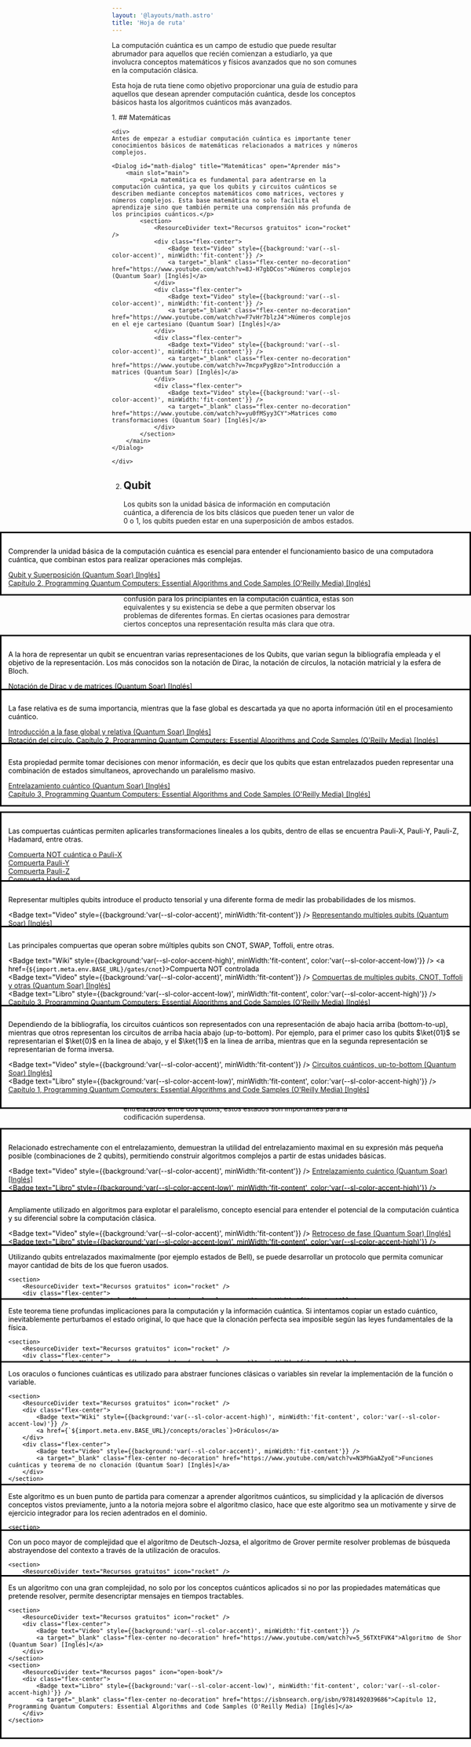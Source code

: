 ```yaml
---
layout: '@layouts/math.astro'
title: 'Hoja de ruta'
---
```



<style>
  {`
    .flex-center{
        display:flex;
        justify-content:start;
        align-items:center;
        gap: 0.5rem;
    }
    .no-decoration{
        text-decoration:none;
    }
    `}
</style>

La computación cuántica es un campo de estudio que puede resultar abrumador
para aquellos que recién comienzan a estudiarlo, ya que involucra conceptos
matemáticos y físicos avanzados que no son comunes en la computación clásica.

Esta hoja de ruta tiene como objetivo proporcionar una guía de estudio para
aquellos que desean aprender computación cuántica, desde los conceptos básicos
hasta los algoritmos cuánticos más avanzados.

<Steps>
1.  ## Matemáticas

    <div>
    Antes de empezar a estudiar computación cuántica es importante tener conocimientos básicos de matemáticas relacionados a matrices y números complejos.

    <Dialog id="math-dialog" title="Matemáticas" open="Aprender más">
        <main slot="main">
            <p>La matemática es fundamental para adentrarse en la computación cuántica, ya que los qubits y circuitos cuánticos se describen mediante conceptos matemáticos como matrices, vectores y números complejos. Esta base matemática no solo facilita el aprendizaje sino que también permite una comprensión más profunda de los principios cuánticos.</p>
            <section>
                <ResourceDivider text="Recursos gratuitos" icon="rocket" />
                <div class="flex-center">
                    <Badge text="Video" style={{background:'var(--sl-color-accent)', minWidth:'fit-content'}} />
                    <a target="_blank" class="flex-center no-decoration" href="https://www.youtube.com/watch?v=8J-H7gbDCos">Números complejos (Quantum Soar) [Inglés]</a>
                </div>
                <div class="flex-center">
                    <Badge text="Video" style={{background:'var(--sl-color-accent)', minWidth:'fit-content'}} />
                    <a target="_blank" class="flex-center no-decoration" href="https://www.youtube.com/watch?v=F7vHr7blzJ4">Números complejos en el eje cartesiano (Quantum Soar) [Inglés]</a>
                </div>
                <div class="flex-center">
                    <Badge text="Video" style={{background:'var(--sl-color-accent)', minWidth:'fit-content'}} />
                    <a target="_blank" class="flex-center no-decoration" href="https://www.youtube.com/watch?v=7mcpxPyg8zo">Introducción a matrices (Quantum Soar) [Inglés]</a>
                </div>
                <div class="flex-center">
                    <Badge text="Video" style={{background:'var(--sl-color-accent)', minWidth:'fit-content'}} />
                    <a target="_blank" class="flex-center no-decoration" href="https://www.youtube.com/watch?v=yu0fMSyy3CY">Matrices como transformaciones (Quantum Soar) [Inglés]</a>
                </div>
            </section>
        </main>
    </Dialog>

    </div>

2.  ## Qubit

    Los qubits son la unidad básica de información en computación cuántica, a diferencia de los bits clásicos que pueden tener un valor de 0 o 1, los qubits pueden estar en una superposición de ambos estados.

    <Dialog id='qubit-dialog' title='Qubit' open='Aprender más'>
      <main slot='main'>
        <p>
          Comprender la unidad básica de la computación cuántica es esencial
          para entender el funcionamiento basico de una computadora cuántica,
          que combinan estos para realizar operaciones más complejas.
        </p>
        <section>
          <ResourceDivider text='Recursos gratuitos' icon='rocket' />
          <div class='flex-center'>
            <Badge
              text='Video'
              style={{
                background: 'var(--sl-color-accent)',
                minWidth: 'fit-content',
              }}
            />
            <a
              target='_blank'
              class='flex-center no-decoration'
              href='https://www.youtube.com/watch?v=urNWf4Ezisc'
            >
              Qubit y Superposición (Quantum Soar) [Inglés]
            </a>
          </div>
        </section>
        <section>
          <ResourceDivider text='Recursos pagos' icon='open-book' />
          <div class='flex-center'>
            <Badge text="Libro" style={{background:'var(--sl-color-accent-low)', minWidth:'fit-content', color:'var(--sl-color-accent-high)'}} />
            <a
              target='_blank'
              class='flex-center no-decoration'
              href='https://isbnsearch.org/isbn/9781492039686'
            >
              Capítulo 2, Programming Quantum Computers: Essential Algorithms
              and Code Samples (O'Reilly Media) [Inglés]
            </a>
          </div>
        </section>
      </main>
    </Dialog>

    ### Representaciones

    Dentro de las representaciones de los qubits se encuentran la esfera de Bloch, la notación de Dirac (bra-ket), la notación de círculos, la notación de matrices, entre otras.

    La gran variedad de representaciones tiene una gran desventaja, la confusión para los principiantes en la computación cuántica, estas son equivalentes y su existencia se debe a que permiten observar los problemas de diferentes formas. En ciertas ocasiones para demostrar ciertos conceptos una representación resulta más clara que otra.

    <Dialog id="represetanciones-dialog" title="Representaciones de Qubits" open="Aprender más">
    <main slot="main">
        <p>A la hora de representar un qubit se encuentran varias representaciones de los Qubits, que varian segun la bibliografía empleada y el objetivo de la representación. Los más conocidos son la notación de Dirac, la notación de círculos, la notación matricial y la esfera de Bloch.</p>
        <section>
            <ResourceDivider text="Recursos gratuitos" icon="rocket" />
            <div class="flex-center">
                <Badge text="Video" style={{background:'var(--sl-color-accent)', minWidth:'fit-content'}} />
                <a target="_blank" class="flex-center no-decoration" href="https://www.youtube.com/watch?v=RyPQL8lccx4">Notación de Dirac y de matrices (Quantum Soar) [Inglés]</a>
            </div>
            <div class="flex-center">
                <Badge text="Video" style={{background:'var(--sl-color-accent)', minWidth:'fit-content'}} />
                <a target="_blank" class="flex-center no-decoration" href="https://www.youtube.com/watch?v=4EGY4ajn1Iw">La esfera de Bloch (Quantum Soar) [Inglés]</a>
            </div>
        </section>
        <section>
            <ResourceDivider text="Recursos pagos" icon="open-book"/>
            <div class="flex-center">
                <Badge text="Libro" style={{background:'var(--sl-color-accent-low)', minWidth:'fit-content', color:'var(--sl-color-accent-high)'}} />
                <a target="_blank" class="flex-center no-decoration" href="https://isbnsearch.org/isbn/9781492039686">Introducción a la notación de círculos. Capítulo 2, Programming Quantum Computers: Essential Algorithms and Code Samples (O'Reilly Media) [Inglés]</a>
            </div>
        </section>
    </main>

    </Dialog>

    ### Fase relativa y global

    Esta propiedad de los qubits es una de las más importantes del dominio, la fase relativa es la diferencia de fase entre dos estados cuánticos, la fase global es la fase que se aplica a ambos estados cuánticos.

    <Dialog id="phase-dialog" title="Fase relativa y global" open="Aprender más">
    <main slot="main">
        <p>La fase relativa es de suma importancia, mientras que la fase global es descartada ya que no aporta información útil en el procesamiento cuántico.</p>
        <section>
            <ResourceDivider text="Recursos gratuitos" icon="rocket" />
            <div class="flex-center">
                <Badge text="Video" style={{background:'var(--sl-color-accent)', minWidth:'fit-content'}} />
                <a target="_blank" class="flex-center no-decoration" href="https://www.youtube.com/watch?v=uZD8BkMOSsM">Introducción a la fase global y relativa (Quantum Soar) [Inglés]</a>
            </div>
        </section>
        <section>
            <ResourceDivider text="Recursos pagos" icon="open-book"/>
            <div class="flex-center">
                <Badge text="Libro" style={{background:'var(--sl-color-accent-low)', minWidth:'fit-content', color:'var(--sl-color-accent-high)'}} />
                <a target="_blank" class="flex-center no-decoration" href="https://isbnsearch.org/isbn/9781492039686">Rotación del círculo. Capítulo 2, Programming Quantum Computers: Essential Algorithms and Code Samples (O'Reilly Media) [Inglés]</a>
            </div>
        </section>
    </main>

    </Dialog>

    ### Entrelazamiento

    El entrelazamiento cuántico es una propiedad de los sistemas cuánticos que permite que dos o más qubits estén correlacionados de tal manera que el estado de uno de ellos dependa del estado de los otros.

    <div>
    <Dialog id="entanglement-dialog" title="Entrelazamiento de Qubits" open="Aprender más">
    <main slot="main">
        <p>Esta propiedad permite tomar decisiones con menor información, es decir que los qubits que estan entrelazados pueden representar una combinación de estados simultaneos, aprovechando un paralelismo masivo.</p>
        <section>
            <ResourceDivider text="Recursos gratuitos" icon="rocket" />
            <div class="flex-center">
                <Badge text="Video" style={{background:'var(--sl-color-accent)', minWidth:'fit-content'}} />
                <a target="_blank" class="flex-center no-decoration" href="https://www.youtube.com/watch?v=H3DC-hBuCSQ">Entrelazamiento cuántico (Quantum Soar) [Inglés]</a>
            </div>
        </section>
        <section>
            <ResourceDivider text="Recursos pagos" icon="open-book"/>
            <div class="flex-center">
                <Badge text="Libro" style={{background:'var(--sl-color-accent-low)', minWidth:'fit-content', color:'var(--sl-color-accent-high)'}} />
                <a target="_blank" class="flex-center no-decoration" href="https://isbnsearch.org/isbn/9781492039686">Capítulo 3, Programming Quantum Computers: Essential Algorithms and Code Samples (O'Reilly Media) [Inglés]</a>
            </div>
        </section>
    </main>

    </Dialog>
    </div>

3.  ## Compuertas cuánticas

    Las compuertas cuánticas son las operaciones que se realizan sobre los qubits, estas compuertas son las encargadas de realizar las operaciones necesarias para realizar los algoritmos cuánticos. Se asimilan a las compuertas lógicas.

    <div>
    <Dialog id="gates-dialog" title="Compuertas cuánticas" open="Aprender más">
    <main slot="main">
        <p>Las compuertas cuánticas permiten aplicarles transformaciones lineales a los qubits, dentro de ellas se encuentra Pauli-X, Pauli-Y, Pauli-Z, Hadamard, entre otras.</p>
        <section>
            <ResourceDivider text="Recursos gratuitos" icon="rocket" />
            <div class="flex-center">
                <Badge text="Wiki" style={{background:'var(--sl-color-accent-high)', minWidth:'fit-content', color:'var(--sl-color-accent-low)'}} />
                <a href={`${import.meta.env.BASE_URL}/gates/pauli-x`}>Compuerta NOT cuántica o Pauli-X</a>
            </div>
            <div class="flex-center">
                <Badge text="Wiki" style={{background:'var(--sl-color-accent-high)', minWidth:'fit-content', color:'var(--sl-color-accent-low)'}} />
                <a href={`${import.meta.env.BASE_URL}/gates/pauli-y`}>Compuerta Pauli-Y</a>
            </div>
            <div class="flex-center">
                <Badge text="Wiki" style={{background:'var(--sl-color-accent-high)', minWidth:'fit-content', color:'var(--sl-color-accent-low)'}} />
                <a href={`${import.meta.env.BASE_URL}/gates/pauli-z`}>Compuerta Pauli-Z</a>
            </div>
            <div class="flex-center">
                <Badge text="Wiki" style={{background:'var(--sl-color-accent-high)', minWidth:'fit-content', color:'var(--sl-color-accent-low)'}} />
                <a href={`${import.meta.env.BASE_URL}/gates/hadamard`}>Compuerta Hadamard</a>
            </div>
            <div class="flex-center">
                <Badge text="Video" style={{background:'var(--sl-color-accent)', minWidth:'fit-content'}} />
                <a target="_blank" class="flex-center no-decoration" href="https://www.youtube.com/watch?v=01-3FzQwfCg">Compuertas básicas, Pauli-X, Pauli-Y, Pauli-Z (Quantum Soar) [Inglés]</a>
            </div>
            <div class="flex-center">
                <Badge text="Video" style={{background:'var(--sl-color-accent)', minWidth:'fit-content'}} />
                <a target="_blank" class="flex-center no-decoration" href="https://youtu.be/G9d0QWM82sU?si=Gq7YR5iS1lEAZrl3">Compuerta Hadamard (Quantum Soar) [Inglés]</a>
            </div>
            <div class="flex-center">
                <Badge text="Video" style={{background:'var(--sl-color-accent)', minWidth:'fit-content'}} />
                <a target="_blank" class="flex-center no-decoration" href="https://www.youtube.com/watch?v=P0IuxwZxSTk">Compuertas de fase (Quantum Soar) [Inglés]</a>
            </div>
        </section>
        <section>
            <ResourceDivider text="Recursos pagos" icon="open-book"/>
            <div class="flex-center">
                <Badge text="Libro" style={{background:'var(--sl-color-accent-low)', minWidth:'fit-content', color:'var(--sl-color-accent-high)'}} />
                <a target="_blank" class="flex-center no-decoration" href="https://isbnsearch.org/isbn/9781492039686">Capítulo 1, 2 y 3, Programming Quantum Computers: Essential Algorithms and Code Samples (O'Reilly Media) [Inglés]</a>
            </div>
        </section>
    </main>

    </Dialog>
    </div>

4.  ## Multiples Qubits


    Agregar más qubits a un sistema cuántico permite guardar más información  realizar operaciones más complejas y realizar algoritmos cuánticos. Entran en efecto las compuertas de varios qubits, las observaciones de qubits singulares y el entrelazamiento.

    <Dialog id="multiple-qubits-dialog" title="Multiples Qubits" open="Aprender más">
    <main slot="main">

    Representar multiples qubits introduce el producto tensorial y una diferente forma de medir las probabilidades de los mismos.
        <section>
            <ResourceDivider text="Recursos gratuitos" icon="rocket" />
            <div class="flex-center">
                <Badge text="Video" style={{background:'var(--sl-color-accent)', minWidth:'fit-content'}} />
                <a target="_blank" class="flex-center no-decoration" href="https://www.youtube.com/watch?v=ZJKN8h6Vk2c">Representando multiples qubits (Quantum Soar) [Inglés]</a>
            </div>
        </section>
        <section>
            <ResourceDivider text="Recursos pagos" icon="open-book"/>
            <div class="flex-center">
                <Badge text="Libro" style={{background:'var(--sl-color-accent-low)', minWidth:'fit-content', color:'var(--sl-color-accent-high)'}} />
                <a target="_blank" class="flex-center no-decoration" href="https://isbnsearch.org/isbn/9781492039686">Capítulo 3, Programming Quantum Computers: Essential Algorithms and Code Samples (O'Reilly Media) [Inglés]</a>
            </div>
        </section>
    </main>

    </Dialog>

    ### Compuertas de multiples qubits

    Las compuertas de múltiples qubits son operaciones que actúan sobre dos o más qubits simultáneamente.
    

    <Dialog id="multiple-qubits-gates-dialog" title="Compuertas cuánticas con multiples qubits" open="Aprender más">
    <main slot="main">

    Las principales compuertas que operan sobre múltiples qubits son CNOT, SWAP, Toffoli, entre otras. 
        <section>
            <ResourceDivider text="Recursos gratuitos" icon="rocket" />
            <div class="flex-center">
                <Badge text="Wiki" style={{background:'var(--sl-color-accent-high)', minWidth:'fit-content', color:'var(--sl-color-accent-low)'}} />
                <a href={`${import.meta.env.BASE_URL}/gates/cnot`}>Compuerta NOT controlada</a>
            </div>
            <div class="flex-center">
                <Badge text="Video" style={{background:'var(--sl-color-accent)', minWidth:'fit-content'}} />
                <a target="_blank" class="flex-center no-decoration" href="https://www.youtube.com/watch?v=pFdO6gS9hBk">Compuertas de multiples qubits, CNOT, Toffoli y otras (Quantum Soar) [Inglés]</a>
            </div>
        </section>
        <section>
            <ResourceDivider text="Recursos pagos" icon="open-book"/>
            <div class="flex-center">
                <Badge text="Libro" style={{background:'var(--sl-color-accent-low)', minWidth:'fit-content', color:'var(--sl-color-accent-high)'}} />
                <a target="_blank" class="flex-center no-decoration" href="https://isbnsearch.org/isbn/9781492039686">Capítulo 3, Programming Quantum Computers: Essential Algorithms and Code Samples (O'Reilly Media) [Inglés]</a>
            </div>
        </section>
    </main>

    </Dialog>

    ### Circuitos cuánticos

    <div>
    <p>Es otra forma de representar los sistemas cuánticos, los circuitos cuánticos son una representación grafica de las operaciones que se realizan sobre los qubits, estos circuitos son una forma de visualizar los algoritmos cuánticos. Estos son muy utilizados ya que, de forma similar a los circuitos lógicos, permiten abstraer las soluciones a un mayor nivel.</p>

    <Dialog id="circuit-dialog" title="Circuitos cuánticos" open="Aprender más">
    <main slot="main">

    Dependiendo de la bibliografía, los circuitos cuánticos son representados con una representación de abajo hacia arriba (bottom-to-up), mientras que otros representan los circuitos de arriba hacia abajo (up-to-bottom). Por ejemplo, para el primer caso los qubits $\ket{01}$ se representarian el $\ket{0}$ en la linea de abajo, y el $\ket{1}$ en la linea de arriba, mientras que en la segunda representación se representarian de forma inversa.
        <section>
            <ResourceDivider text="Recursos gratuitos" icon="rocket" />
            <div class="flex-center">
                <Badge text="Video" style={{background:'var(--sl-color-accent)', minWidth:'fit-content'}} />
                <a target="_blank" class="flex-center no-decoration" href="https://www.youtube.com/watch?v=ctGWeHw410s">Circuitos cuánticos, up-to-bottom (Quantum Soar) [Inglés]</a>
            </div>
        </section>
        <section>
            <ResourceDivider text="Recursos pagos" icon="open-book"/>
            <div class="flex-center">
                <Badge text="Libro" style={{background:'var(--sl-color-accent-low)', minWidth:'fit-content', color:'var(--sl-color-accent-high)'}} />
                <a target="_blank" class="flex-center no-decoration" href="https://isbnsearch.org/isbn/9781492039686">Capítulo 1, Programming Quantum Computers: Essential Algorithms and Code Samples (O'Reilly Media) [Inglés]</a>
            </div>
        </section>
    </main>

    </Dialog>
    </div>

5.  ## Conceptos importantes

    Durante el transcurso del aprendizaje de computación cuántica, se encontrarán conceptos importantes que son fundamentales para comprender el funcionamiento de los algoritmos cuánticos y los sistemas cuánticos.

    ### Estados de Bell

    Estos estados cuánticos representan los estados maximamente entrelazados entre dos qubits, estos estados son importantes para la codificación superdensa.

    <div>
    <Dialog id="bell-states-dialog" title="Estados de Bell" open="Aprender más">
    <main slot="main">

    Relacionado estrechamente con el entrelazamiento, demuestran la utilidad del entrelazamiento maximal en su expresión más pequeña posible (combinaciones de 2 qubits), permitiendo construir algoritmos complejos a partir de estas unidades básicas.
        <section>
            <ResourceDivider text="Recursos gratuitos" icon="rocket" />
            <div class="flex-center">
                <Badge text="Video" style={{background:'var(--sl-color-accent)', minWidth:'fit-content'}} />
                <a target="_blank" class="flex-center no-decoration" href="https://www.youtube.com/watch?v=H3DC-hBuCSQ">Entrelazamiento cuántico (Quantum Soar) [Inglés]</a>
            </div>
        </section>
        <section>
            <ResourceDivider text="Recursos pagos" icon="open-book"/>
            <div class="flex-center">
                <Badge text="Libro" style={{background:'var(--sl-color-accent-low)', minWidth:'fit-content', color:'var(--sl-color-accent-high)'}} />
                <a target="_blank" class="flex-center no-decoration" href="https://isbnsearch.org/isbn/9781492039686">Capítulo 3, Programming Quantum Computers: Essential Algorithms and Code Samples (O'Reilly Media) [Inglés]</a>
            </div>
        </section>
    </main>

    </Dialog>
    </div>

    ### Retroceso de fase

    Este fenomeno cuántico es de suma importancia, ya que presenta una diferencia entre las compuertas lógicas controladas clásicas y las cuánticas, este fenomeno permite afectar los qubits de control sin aplicar una compuerta a la misma.

    <div>
    <Dialog id="phase-kickback-dialog" title="Retroceso de fase" open="Aprender más">
    <main slot="main">

    Ampliamente utilizado en algoritmos para explotar el paralelismo, concepto esencial para entender el potencial de la computación cuántica y su diferencial sobre la computación clásica.
        <section>
            <ResourceDivider text="Recursos gratuitos" icon="rocket" />
            <div class="flex-center">
                <Badge text="Video" style={{background:'var(--sl-color-accent)', minWidth:'fit-content'}} />
                <a target="_blank" class="flex-center no-decoration" href="https://www.youtube.com/watch?v=QI58lcgD9HI">Retroceso de fase (Quantum Soar) [Inglés]</a>
            </div>
        </section>
        <section>
            <ResourceDivider text="Recursos pagos" icon="open-book"/>
            <div class="flex-center">
                <Badge text="Libro" style={{background:'var(--sl-color-accent-low)', minWidth:'fit-content', color:'var(--sl-color-accent-high)'}} />
                <a target="_blank" class="flex-center no-decoration" href="https://isbnsearch.org/isbn/9781492039686">Capítulo 3, Programming Quantum Computers: Essential Algorithms and Code Samples (O'Reilly Media) [Inglés]</a>
            </div>
        </section>
    </main>

    </Dialog>
    </div>

    ### Codificación superdensa

    La codificación superdensa es un protocolo cuántico que permite transmitir un número de bits clásicos de información utilizando un pequeño número de qubits entrelazado.

    <div>
    <Dialog id="superdense-coding-dialog" title="Codificación superdensa" open="Aprender más">
    <main slot="main">
    Utilizando qubits entrelazados maximalmente (por ejemplo estados de Bell), se puede desarrollar un protocolo que permita comunicar mayor cantidad de bits de los que fueron usados.

        <section>
            <ResourceDivider text="Recursos gratuitos" icon="rocket" />
            <div class="flex-center">
                <Badge text="Video" style={{background:'var(--sl-color-accent)', minWidth:'fit-content'}} />
                <a target="_blank" class="flex-center no-decoration" href="https://www.youtube.com/watch?v=dAXdJpgiMDQ">Codificación superdensa (Quantum Soar) [Inglés]</a>
            </div>
        </section>
    </main>

    </Dialog>
    </div>

    ### Teorema de no clonación

    Este teorema establece que no es posible clonar un estado cuántico arbitrario, a diferencia de los bits clásicos que pueden ser copiados sin problemas.

    <div>
    <Dialog id="no-cloning-dialog" title="Codificación superdensa" open="Aprender más">
    <main slot="main">
        Este teorema tiene profundas implicaciones para la computación y la información cuántica. Si intentamos copiar un estado cuántico, inevitablemente perturbamos el estado original, lo que hace que la clonación perfecta sea imposible según las leyes fundamentales de la física.

        <section>
            <ResourceDivider text="Recursos gratuitos" icon="rocket" />
            <div class="flex-center">
                <Badge text="Video" style={{background:'var(--sl-color-accent)', minWidth:'fit-content'}} />
                <a target="_blank" class="flex-center no-decoration" href="https://www.youtube.com/watch?v=N3PhGaAZyoE">Funciones cuánticas y teorema de no clonación (Quantum Soar) [Inglés]</a>
            </div>
        </section>
        <section>
            <ResourceDivider text="Recursos pagos" icon="open-book"/>
            <div class="flex-center">
                <Badge text="Libro" style={{background:'var(--sl-color-accent-low)', minWidth:'fit-content', color:'var(--sl-color-accent-high)'}} />
                <a target="_blank" class="flex-center no-decoration" href="https://isbnsearch.org/isbn/9781492039686">Capítulo 2, Programming Quantum Computers: Essential Algorithms and Code Samples (O'Reilly Media) [Inglés]</a>
            </div>
        </section>
    </main>

    </Dialog>
    </div>

    ### Oraculos cuánticos

    Los oráculos cuánticos son utilizados en algoritmos cuánticos para abstraer la solución de un problema, estos oraculos son una caja negra que realiza una operación sobre los qubits y retorna uno o más resultados.

    <div>
    <Dialog id="oracle-dialog" title="Oraculos cuánticos" open="Aprender más">
    <main slot="main">
        Los oraculos o funciones cuánticas es utilizado para abstraer funciones clásicas o variables sin revelar la implementación de la función o variable.

        <section>
            <ResourceDivider text="Recursos gratuitos" icon="rocket" />
            <div class="flex-center">
                <Badge text="Wiki" style={{background:'var(--sl-color-accent-high)', minWidth:'fit-content', color:'var(--sl-color-accent-low)'}} />
                <a href={`${import.meta.env.BASE_URL}/concepts/oracles`}>Oráculos</a>
            </div>
            <div class="flex-center">
                <Badge text="Video" style={{background:'var(--sl-color-accent)', minWidth:'fit-content'}} />
                <a target="_blank" class="flex-center no-decoration" href="https://www.youtube.com/watch?v=N3PhGaAZyoE">Funciones cuánticas y teorema de no clonación (Quantum Soar) [Inglés]</a>
            </div>
        </section>
        <section>
            <ResourceDivider text="Recursos pagos" icon="open-book"/>
            <div class="flex-center">
                <Badge text="Libro" style={{background:'var(--sl-color-accent-low)', minWidth:'fit-content', color:'var(--sl-color-accent-high)'}} />
                <a target="_blank" class="flex-center no-decoration" href="https://isbnsearch.org/isbn/9781492039686">Capítulo 14, Programming Quantum Computers: Essential Algorithms and Code Samples (O'Reilly Media) [Inglés]</a>
            </div>
        </section>
    </main>

    </Dialog>
    </div>

6.  ## Algoritmos cuánticos

    Luego de haber adquirido los conocimientos básicos de computación cuántica, es importante estudiar algunos de los algoritmos cuánticos más importantes que han sido desarrollados hasta la fecha para poder formar una base de conocimiento.

    ### Algoritmo de Deutsch-Jozsa

    El algoritmo de Deutsch-Jozsa es uno de los primeros algoritmos cuánticos desarrollados, este algoritmo permite determinar si una función es constante o balanceada en una sola consulta.

    <div>
    <Dialog id="deutsch-jozsa-dialog" title="Algoritmo de Deutsch-Jozsa" open="Aprender más">
    <main slot="main">
        Este algoritmo es un buen punto de partida para comenzar a aprender algoritmos cuánticos, su simplicidad y la aplicación de diversos conceptos vistos previamente, junto a la notoria mejora sobre el algoritmo clasico, hace que este algoritmo sea un motivamente y sirve de ejercicio integrador para los recien adentrados en el dominio.

        <section>
            <ResourceDivider text="Recursos gratuitos" icon="rocket" />
            <div class="flex-center">
                <Badge text="Wiki" style={{background:'var(--sl-color-accent-high)', minWidth:'fit-content', color:'var(--sl-color-accent-low)'}} />
                <a href={`${import.meta.env.BASE_URL}/algorithms/deutsch-jozsa`}>Deutsch-Jozsa</a>
            </div>
            <div class="flex-center">
                <Badge text="Video" style={{background:'var(--sl-color-accent)', minWidth:'fit-content'}} />
                <a target="_blank" class="flex-center no-decoration" href="https://www.youtube.com/watch?v=7MdEHsRZxvo">Algoritmo de Deutsch simplificado (Quantum Soar) [Inglés]</a>
            </div>
            <div class="flex-center">
                <Badge text="Video" style={{background:'var(--sl-color-accent)', minWidth:'fit-content'}} />
                <a target="_blank" class="flex-center no-decoration" href="https://www.youtube.com/watch?v=pC2XRXInHnc">Algoritmo de Deutsch-Jozsa con n qubits (Quantum Soar) [Inglés]</a>
            </div>
        </section>
        <section>
            <ResourceDivider text="Recursos pagos" icon="open-book"/>
            <div class="flex-center">
                <Badge text="Libro" style={{background:'var(--sl-color-accent-low)', minWidth:'fit-content', color:'var(--sl-color-accent-high)'}} />
                <a target="_blank" class="flex-center no-decoration" href="https://isbnsearch.org/isbn/9781492039686">Capítulo 14, Programming Quantum Computers: Essential Algorithms and Code Samples (O'Reilly Media) [Inglés]</a>
            </div>
        </section>
    </main>

    </Dialog>
    </div>

    ### Algoritmo de Grover

    El algoritmo de Grover es uno de los algoritmos cuánticos más importantes, resolviendo algoritmos de búsqueda.
    
    <div>
    <Dialog id="grover-dialog" title="Algoritmo de Grover" open="Aprender más">
    <main slot="main">
        Con un poco mayor de complejidad que el algoritmo de Deutsch-Jozsa, el algoritmo de Grover permite resolver problemas de búsqueda abstrayendose del contexto a través de la utilización de oraculos.

        <section>
            <ResourceDivider text="Recursos gratuitos" icon="rocket" />
            <div class="flex-center">
                <Badge text="Artículo" style={{background:'var(--sl-color-accent)', minWidth:'fit-content'}} />
                <a target="_blank" class="flex-center no-decoration" href="https://quantum.country/search">Como funciona el algoritmo de búsqueda cuántica (Quantum Country) [Inglés]</a>
            </div>
        </section>
        <section>
            <ResourceDivider text="Recursos pagos" icon="open-book"/>
            <div class="flex-center">
                <Badge text="Libro" style={{background:'var(--sl-color-accent-low)', minWidth:'fit-content', color:'var(--sl-color-accent-high)'}} />
                <a target="_blank" class="flex-center no-decoration" href="https://isbnsearch.org/isbn/9781492039686">Capítulo 10, Programming Quantum Computers: Essential Algorithms and Code Samples (O'Reilly Media) [Inglés]</a>
            </div>
        </section>
    </main>

    </Dialog>
    </div>

    ### Algoritmo de Shor

    El algoritmo de Shor es un algoritmo cuántico de gran relevancia, este algoritmo permite factorizar números enteros en tiempo polinómico.

    
    <div>
    <Dialog id="shor-dialog" title="Algoritmo de Shor" open="Aprender más">
    <main slot="main">
        Es un algoritmo con una gran complejidad, no solo por los conceptos cuánticos aplicados si no por las propiedades matemáticas que pretende resolver, permite desencriptar mensajes en tiempos tractables.

        <section>
            <ResourceDivider text="Recursos gratuitos" icon="rocket" />
            <div class="flex-center">
                <Badge text="Video" style={{background:'var(--sl-color-accent)', minWidth:'fit-content'}} />
                <a target="_blank" class="flex-center no-decoration" href="https://www.youtube.com/watch?v=5_56TXtFVK4">Algoritmo de Shor (Quantum Soar) [Inglés]</a>
            </div>
        </section>
        <section>
            <ResourceDivider text="Recursos pagos" icon="open-book"/>
            <div class="flex-center">
                <Badge text="Libro" style={{background:'var(--sl-color-accent-low)', minWidth:'fit-content', color:'var(--sl-color-accent-high)'}} />
                <a target="_blank" class="flex-center no-decoration" href="https://isbnsearch.org/isbn/9781492039686">Capítulo 12, Programming Quantum Computers: Essential Algorithms and Code Samples (O'Reilly Media) [Inglés]</a>
            </div>
        </section>
    </main>

    </Dialog>
    </div>


</Steps>

El orden de los pasos es arbitrario, pretende ser una guía de estudio para aquellos que desean aprender computación cuántica, a medida que se avanzan con ciertos pasos es normal retroceder a pasos anteriores para reforzar conceptos, comprendiendolos de otra manera con el nuevo conocimiento adquirido.
